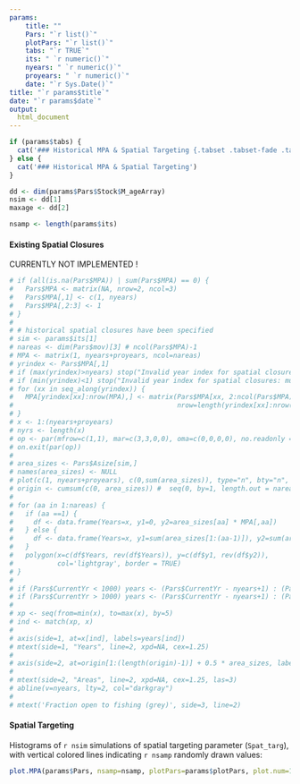 ```yaml
---
params: 
    title: ""
    Pars: "`r list()`"
    plotPars: "`r list()`"
    tabs: "`r TRUE`"
    its: " `r numeric()`"
    nyears: " `r numeric()`"
    proyears: " `r numeric()`"
    date: "`r Sys.Date()`"
title: "`r params$title`"
date: "`r params$date`"
output:
  html_document
---
```



```r
if (params$tabs) {
  cat('### Historical MPA & Spatial Targeting {.tabset .tabset-fade .tabset-pills}' )
} else {
  cat('### Historical MPA & Spatial Targeting')
}

dd <- dim(params$Pars$Stock$M_ageArray)
nsim <- dd[1]
maxage <- dd[2]

nsamp <- length(params$its)


```

#### Existing Spatial Closures
CURRENTLY NOT IMPLEMENTED !


<!-- Plot of the fraction of each area open to fishing in each historical year. Spatial closures remain fixed in all projection years unless modified by an MP. -->

```r
# if (all(is.na(Pars$MPA)) | sum(Pars$MPA) == 0) {
#   Pars$MPA <- matrix(NA, nrow=2, ncol=3)
#   Pars$MPA[,1] <- c(1, nyears)
#   Pars$MPA[,2:3] <- 1
# }
# 
# # historical spatial closures have been specified
# sim <- params$its[1]
# nareas <- dim(Pars$mov)[3] # ncol(Pars$MPA)-1
# MPA <- matrix(1, nyears+proyears, ncol=nareas)
# yrindex <- Pars$MPA[,1]
# if (max(yrindex)>nyears) stop("Invalid year index for spatial closures: must be <= nyears")
# if (min(yrindex)<1) stop("Invalid year index for spatial closures: must be > 1")
# for (xx in seq_along(yrindex)) {
#   MPA[yrindex[xx]:nrow(MPA),] <- matrix(Pars$MPA[xx, 2:ncol(Pars$MPA)], 
#                                         nrow=length(yrindex[xx]:nrow(MPA)),ncol=nareas, byrow = TRUE)
# }
# x <- 1:(nyears+proyears)
# nyrs <- length(x)
# op <- par(mfrow=c(1,1), mar=c(3,3,0,0), oma=c(0,0,0,0), no.readonly = TRUE)
# on.exit(par(op))
# 
# area_sizes <- Pars$Asize[sim,]
# names(area_sizes) <- NULL
# plot(c(1, nyears+proyears), c(0,sum(area_sizes)), type="n", bty="n", xlab="", ylab="", axes=FALSE)
# origin <- cumsum(c(0, area_sizes)) #  seq(0, by=1, length.out = nareas)
# 
# for (aa in 1:nareas) {
#   if (aa ==1) {
#     df <- data.frame(Years=x, y1=0, y2=area_sizes[aa] * MPA[,aa])
#   } else {
#     df <- data.frame(Years=x, y1=sum(area_sizes[1:(aa-1)]), y2=sum(area_sizes[1:(aa-1)])+(area_sizes[aa] * MPA[,aa]))
#   }
#   polygon(x=c(df$Years, rev(df$Years)), y=c(df$y1, rev(df$y2)),
#           col='lightgray', border = TRUE)
# }
# 
# if (Pars$CurrentYr < 1000) years <- (Pars$CurrentYr - nyears+1) : (Pars$CurrentYr+proyears) -Pars$CurrentYr
# if (Pars$CurrentYr > 1000) years <- (Pars$CurrentYr - nyears+1) : (Pars$CurrentYr+proyears) 
# 
# xp <- seq(from=min(x), to=max(x), by=5)
# ind <- match(xp, x)
# 
# axis(side=1, at=x[ind], labels=years[ind])
# mtext(side=1, "Years", line=2, xpd=NA, cex=1.25)
# 
# axis(side=2, at=origin[1:(length(origin)-1)] + 0.5 * area_sizes, labels=1:nareas, las=1, col = "white", tcl = 0)
# 
# mtext(side=2, "Areas", line=2, xpd=NA, cex=1.25, las=3)
# abline(v=nyears, lty=2, col="darkgray")
# 
# mtext('Fraction open to fishing (grey)', side=3, line=2)

```

#### Spatial Targeting
Histograms of `r nsim` simulations of spatial targeting parameter (`Spat_targ`), with vertical colored lines indicating `r nsamp` randomly drawn values:

```r
plot.MPA(params$Pars, nsamp=nsamp, plotPars=params$plotPars, plot.num=1)

```

